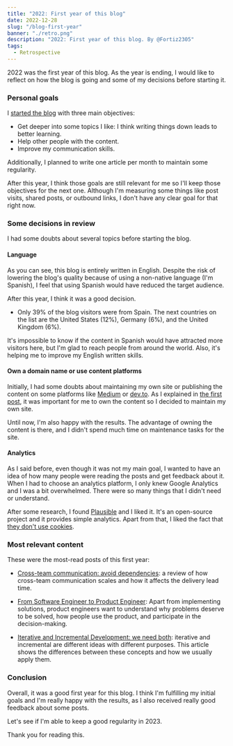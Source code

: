 ```yaml
---
title: "2022: First year of this blog"
date: 2022-12-28
slug: "/blog-first-year"
banner: "./retro.png"
description: "2022: First year of this blog. By @Fortiz2305"
tags:
  - Retrospective
---
```


2022 was the first year of this blog. As the year is ending, I would like to reflect on how the blog is going and some of my decisions before starting it.


### Personal goals

I [started the blog](https://twitter.com/Fortiz2305/status/1463589404203696142) with three main objectives:

* Get deeper into some topics I like: I think writing things down leads to better learning.
* Help other people with the content.
* Improve my communication skills.

Additionally, I planned to write one article per month to maintain some regularity.

After this year, I think those goals are still relevant for me so I'll keep those objectives for the next one. Although I'm measuring some things like post visits, shared posts, or outbound links, I don't have any clear goal for that right now.


### Some decisions in review

I had some doubts about several topics before starting the blog.

#### Language

As you can see, this blog is entirely written in English. Despite the risk of lowering the blog's quality because of using a non-native language (I'm Spanish), I feel that using Spanish would have reduced the target audience.

After this year, I think it was a good decision.

* Only 39% of the blog visitors were from Spain. The next countries on the list are the United States (12%), Germany (6%), and the United Kingdom (6%).

It's impossible to know if the content in Spanish would have attracted more visitors here, but I'm glad to reach people from around the world. Also, it's helping me to improve my English written skills.


#### Own a domain name or use content platforms

Initially, I had some doubts about maintaining my own site or publishing the content on some platforms like [Medium](https://medium.com/) or [dev.to](https://dev.to/). As I explained in [the first post](https://productdeveloper.net/how-i-created-my-blog/), it was important for me to own the content so I decided to maintain my own site.

Until now, I'm also happy with the results. The advantage of owning the content is there, and I didn't spend much time on maintenance tasks for the site.


#### Analytics

As I said before, even though it was not my main goal, I wanted to have an idea of how many people were reading the posts and get feedback about it. When I had to choose an analytics platform, I only knew Google Analytics and I was a bit overwhelmed. There were so many things that I didn't need or understand.

After some research, I found [Plausible](https://plausible.io/) and I liked it. It's an open-source project and it provides simple analytics. Apart from that, I liked the fact that [they don't use cookies](https://plausible.io/privacy-focused-web-analytics).


### Most relevant content

These were the most-read posts of this first year:

* [Cross-team communication: avoid dependencies](https://productdeveloper.net/cross-team-communication-avoid-dependencies/): a review of how cross-team communication scales and how it affects the delivery lead time.

* [From Software Engineer to Product Engineer](https://productdeveloper.net/from-software-engineer-to-product-engineer/): Apart from implementing solutions, product engineers want to understand why problems deserve to be solved, how people use the product, and participate in the decision-making.

* [Iterative and Incremental Development: we need both](https://productdeveloper.net/iterative-incremental-development/): iterative and incremental are different ideas with different purposes. This article shows the differences between these concepts and how we usually apply them.


### Conclusion

Overall, it was a good first year for this blog. I think I'm fulfilling my initial goals and I'm really happy with the results, as I also received really good feedback about some posts.

Let's see if I'm able to keep a good regularity in 2023.

Thank you for reading this.
